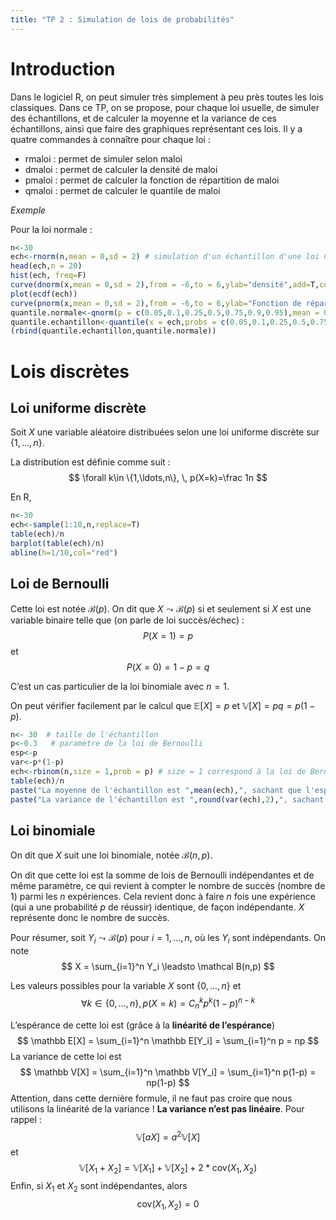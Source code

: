 ```yaml
---
title: "TP 2 : Simulation de lois de probabilités"
---
```



# Introduction

Dans le logiciel R, on peut simuler très simplement à peu près toutes les lois classiques. Dans ce TP, on se propose, pour chaque loi usuelle, de simuler des échantillons, et de calculer la moyenne et la variance de ces échantillons, ainsi que faire des graphiques représentant ces lois. Il y a quatre commandes à connaître pour chaque loi :

- rmaloi : permet de simuler selon maloi 
- dmaloi : permet de calculer la densité de maloi
- pmaloi : permet de calculer la fonction de répartition de maloi
- qmaloi : permet de calculer le quantile de maloi

*Exemple*

Pour la loi normale :

```r
n<-30
ech<-rnorm(n,mean = 0,sd = 2) # simulation d'un échantillon d'une loi normale d'espérance 1 et de variance 4 (écart-type = 2)
head(ech,n = 20)
hist(ech, freq=F)
curve(dnorm(x,mean = 0,sd = 2),from = -6,to = 6,ylab="densité",add=T,col="red")
plot(ecdf(ech))
curve(pnorm(x,mean = 0,sd = 2),from = -6,to = 6,ylab="Fonction de répartition",add=T,col="red")
quantile.normale<-qnorm(p = c(0.05,0.1,0.25,0.5,0.75,0.9,0.95),mean = 0,sd = 2)
quantile.echantillon<-quantile(x = ech,probs = c(0.05,0.1,0.25,0.5,0.75,0.9,0.95))
(rbind(quantile.echantillon,quantile.normale))
```


# Lois discrètes

## Loi uniforme discrète

Soit $X$ une variable aléatoire distribuées selon une loi uniforme discrète sur $\{1,\ldots,n\}$.

La distribution est définie comme suit :
$$
\forall k\in \{1,\ldots,n\}, \, p(X=k)=\frac 1n
$$

En R,

```r
n<-30
ech<-sample(1:10,n,replace=T)
table(ech)/n
barplot(table(ech)/n)
abline(h=1/10,col="red")
```

## Loi de Bernoulli

Cette loi est notée $\mathcal B(p)$. On dit que $X\leadsto \mathcal B(p)$ si et seulement si $X$ est une variable binaire telle que (on parle de loi succès/échec) :
$$
P(X=1)=p
$$
et
$$
P(X=0)=1-p=q
$$

C'est un cas particulier de la loi binomiale avec $n=1$.

On peut vérifier facilement par le calcul que $\mathbb E[X]=p$ et $\mathbb V[X] = pq = p(1-p)$.

```r
n<- 30  # taille de l'échantillon
p<-0.3   # paramètre de la loi de Bernoulli
esp<-p
var<-p*(1-p)
ech<-rbinom(n,size = 1,prob = p) # size = 1 correspond à la loi de Bernoulli
table(ech)/n
paste("La moyenne de l'échantillon est ",mean(ech),", sachant que l'espérance vaut",esp)
paste("La variance de l'échantillon est ",round(var(ech),2),", sachant que la variance de la loi vaut",p*(1-p))
```

## Loi binomiale

On dit que $X$ suit une loi binomiale, notée $\mathcal B(n,p)$. 

On dit que cette loi est la somme de lois de Bernoulli indépendantes et de même paramètre, ce qui revient à compter le nombre de succès (nombre de $1$) parmi les $n$ expériences. Cela revient donc à faire $n$ fois une expérience (qui a une probabilité $p$ de réussir) identique, de façon indépendante. $X$ représente donc le nombre de succès.

Pour résumer, soit $Y_i\leadsto \mathcal B(p)$ pour $i=1,\ldots,n$, où les $Y_i$ sont indépendants. On note 
$$
X = \sum_{i=1}^n Y_i \leadsto \mathcal B(n,p)
$$




Les valeurs possibles pour la variable $X$ sont $\{0,\ldots,n\}$ et 
$$
\forall k\in\{0,\ldots,n\},\, p(X=k)=C_n^k p^k (1-p)^{n-k}
$$

L'espérance de cette loi est (grâce à la **linéarité de l'espérance**)
$$
\mathbb E[X] = \sum_{i=1}^n \mathbb E[Y_i] = \sum_{i=1}^n p  = np
$$
La variance de cette loi est
$$
\mathbb V[X] = \sum_{i=1}^n \mathbb V[Y_i] = \sum_{i=1}^n p(1-p)  = np(1-p)
$$
Attention, dans cette dernière formule, il ne faut pas croire que nous utilisons la linéarité de la variance ! **La variance n'est pas linéaire**. Pour rappel :
$$
\mathbb V[aX] = a^2 \mathbb V[X]
$$
et
$$
\mathbb V[X_1+X_2] = \mathbb V[X_1] + \mathbb V[X_2] + 2*\mathrm{cov}(X_1,X_2)
$$
Enfin, si $X_1$ et $X_2$ sont indépendantes, alors
$$
\mathrm{cov}(X_1,X_2)=0
$$
